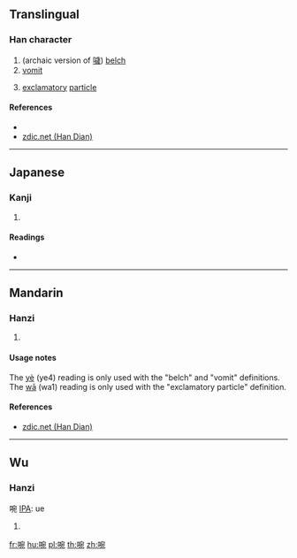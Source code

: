 ==Translingual==

===Han character===
{{Han char|rn=30|rad=口|as=08|sn=11|four=|canj=RJNU|ids=⿰口宛}}

# (archaic version of [[噦]]) [[belch]]
# [[vomit]]
# {{context|Dialect|lang=mul}} [[exclamatory]] [[particle]]

====References====
* {{Han ref|kx=0196.050|dkj=03826|hdz=10646.080|uh=5558|ud=21848}}
* [http://www.zdic.net/z/16/js/5558.htm zdic.net (Han Dian)]

----

==Japanese==

===Kanji===
{{ja-kanji|grade=|rs=口08}}

# {{defn|lang=ja|sort=口08}}

====Readings====
* {{ja-readings|on=[[えん]] (en), [[せつ]] (setsu), [[えつ]] (etsu)|kun=}}

----

==Mandarin==

===Hanzi===
{{cmn-hanzi|pin=[[yè]] ([[ye4]]), [[wā]] (wa1)|wg=yeh<sup>4</sup>, wa<sup>1</sup>}}

# {{defn|lang=cmn|sort=口08}}

====Usage notes====
The [[yè]] (ye4) reading is only used with the "belch" and "vomit" definitions. The [[wā]] (wa1) reading is only used with the "exclamatory particle" definition.

====References====
* [http://www.zdic.net/z/16/js/5558.htm zdic.net (Han Dian)]

----

==Wu==

===Hanzi===
啘 [[IPA]]: ue

# {{non-gloss definition|emphasizing particle|lang=wuu}}

[[fr:啘]]
[[hu:啘]]
[[pl:啘]]
[[th:啘]]
[[zh:啘]]